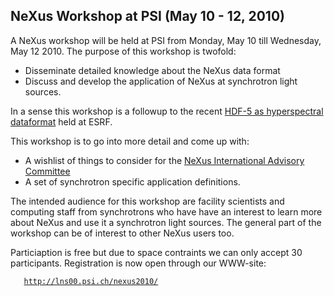 == NeXus Workshop at PSI (May 10 - 12, 2010) ==

A NeXus workshop will be held at PSI from Monday, May 10 till Wednesday, May 12 2010. The purpose of this workshop is twofold:

* Disseminate detailed knowledge about the NeXus data format
* Discuss and develop the application of NeXus at synchrotron light sources. 

In a sense this workshop is a followup to the recent [http://www.esrf.eu/events/conferences/hdf5-as-hyperspectral-data-analysis-format HDF-5 as hyperspectral dataformat] held at ESRF. 

This workshop is to go into more detail and come up with:
  
* A wishlist of things to consider for the [[NIAC|NeXus International Advisory Committee]]
* A set of synchrotron specific application definitions. 

The intended audience for this workshop are facility scientists and 
computing staff from synchrotrons who have have an interest to learn 
more about NeXus and use it a synchrotron light sources. The general 
part of the workshop can be of interest to other NeXus users too. 

Particiaption is free but due to space contraints we can only accept 30 
participants. Registration is now open through our WWW-site:

    http://lns00.psi.ch/nexus2010/
